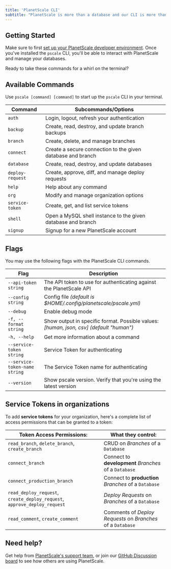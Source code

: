 ```yaml
---
title: 'PlanetScale CLI'
subtitle: "PlanetScale is more than a database and our CLI is more than a jumble of commands. It's a command center."
--- 
```


## Getting Started
Make sure to first [set up your PlanetScale developer environment](planetscale-environment-setup). Once you've installed the  `pscale` CLI, you'll be able to interact with PlanetScale and manage your databases.

Ready to take these commands for a whirl on the terminal?

## Available Commands
Use `pscale [command] [command]` to start up the `pscale` CLI in your terminal. 

| **Command**      | **Subcommands/Options**                                      |
|------------------|--------------------------------------------------------------|
| `auth`           | Login, logout, refresh your authentication                   |
| `backup`         | Create, read, destroy, and update branch backups             |
| `branch`         | Create, delete, and manage branches                          |
| `connect`        | Create a secure connection to the given database and branch  |
| `database`       | Create, read, destroy, and update databases                  |
| `deploy-request` | Create, approve, diff, and manage deploy requests            |
| `help`           | Help about any command                                       |
| `org`            | Modify and manage organization options                       |
| `service-token`  | Create, get, and list service tokens                         |
| `shell`          | Open a MySQL shell instance to the given database and branch |
| `signup`         | Signup for a new PlanetScale account                         |


## Flags
You may use the following flags with the PlanetScale CLI commands. 

| **Flag**                      | **Description**                                                                         |
|-------------------------------|-----------------------------------------------------------------------------------------|
| `--api-token string`          | The API token to use for authenticating against the PlanetScale API                     |
| `--config string`             | Config file _(default is $HOME/.config/planetscale/pscale.yml)_                         |
| `--debug`                     | Enable debug mode                                                                       |
| `-f, --format string`         | Show output in specific format. Possible values: _[human, json, csv] (default "human")_ |
| `-h, --help`                  | Get more information about a command                                                    |
| `--service-token string`      | Service Token for authenticating                                                        |
| `--service-token-name string` | The Service Token name for authenticating                                               |
| `--version`                   | Show pscale version. Verify that you're using the latest version                        |


## Service Tokens in organizations
To add **service tokens** for your organization, here's a complete list of access permissions that can be granted to a token: 

| **Token Access Permissions:**                                            | **What they control:**                                      |
|--------------------------------------------------------------------------|-------------------------------------------------------------|
| `read_branch`, `delete_branch`, `create_branch`                          | CRUD on _Branches_ of a `Database`                          |
| `connect_branch`                                                         | Connect to **development** _Branches_ of a `Database`       |
| `connect_production_branch`                                              | Connect to **production** _Branches_ of a `Database`        |
| `read_deploy_request`, `create_deploy_request`, `approve_deploy_request` | _Deploy Requests_ on _Branches_ of a `Database`             |
| `read_comment`, `create_comment`                                         | Comments of _Deploy Requests_ on _Branches_ of a `Database` |

## Need help?
Get help from [PlanetScale's support team](https://www.planetscale.com/support), or join our [GitHub Discussion board](https://github.com/planetscale/beta/discussions) to see how others are using PlanetScale.
